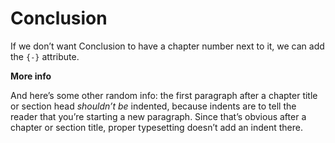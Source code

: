 # Conclusion {-}

If we don't want Conclusion to have a chapter number next to it, we can add the
`{-}` attribute.

**More info**

And here's some other random info: the first paragraph after a chapter title or
section head _shouldn't be_ indented, because indents are to tell the reader
that you're starting a new paragraph. Since that's obvious after a chapter or
section title, proper typesetting doesn't add an indent there.
